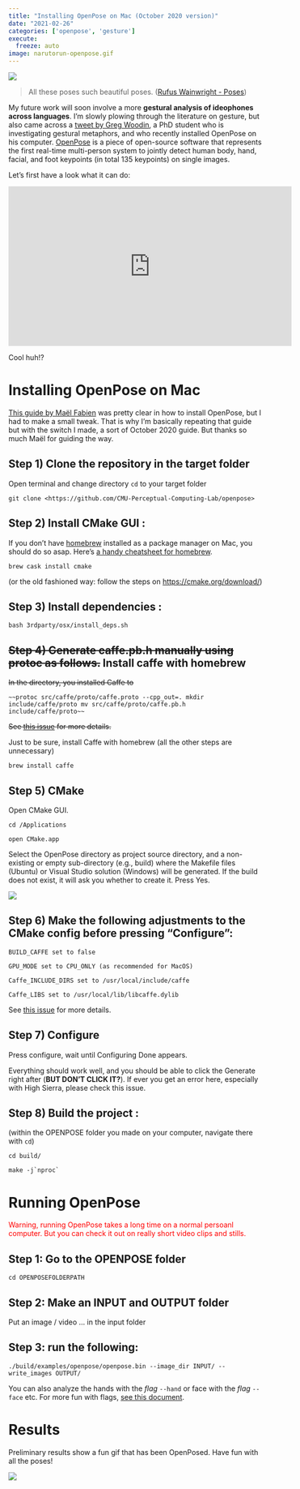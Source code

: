 ```yaml
---
title: "Installing OpenPose on Mac (October 2020 version)"
date: "2021-02-26"
categories: ['openpose', 'gesture']
execute:
  freeze: auto
image: narutorun-openpose.gif
---
```


![](narutorun-openpose.gif)




> All these poses such beautiful poses. ([Rufus Wainwright - Poses](https://youtu.be/T4ChJ0_wGxY))

My future work will soon involve a more **gestural analysis of ideophones across languages**. I'm slowly plowing through the literature on gesture, but also came across a [tweet by Greg Woodin](https://twitter.com/greg_woodin/status/1316421726948020226?s=20), a PhD student who is investigating gestural metaphors, and who recently installed OpenPose on his computer. [OpenPose](https://github.com/CMU-Perceptual-Computing-Lab/openpose) is a piece of open-source software that represents the first real-time multi-person system to jointly detect human body, hand, facial, and foot keypoints (in total 135 keypoints) on single images.

Let's first have a look what it can do:

<iframe width="560" height="315" src="https://www.youtube.com/embed/pW6nZXeWlGM" frameborder="0" allow="accelerometer; autoplay; clipboard-write; encrypted-media; gyroscope; picture-in-picture" allowfullscreen>

</iframe>

Cool huh!?

# Installing OpenPose on Mac

[This guide by Maël Fabien](https://maelfabien.github.io/tutorials/open-pose/#run-openpose) was pretty clear in how to install OpenPose, but I had to make a small tweak. That is why I'm basically repeating that guide but with the switch I made, a sort of October 2020 guide. But thanks so much Maël for guiding the way.

## Step 1) Clone the repository in the target folder

Open terminal and change directory `cd` to your target folder

`git clone <https://github.com/CMU-Perceptual-Computing-Lab/openpose>`

## Step 2) Install CMake GUI :

If you don't have [homebrew](https://brew.sh/) installed as a package manager on Mac, you should do so asap. Here's [a handy cheatsheet for homebrew](https://devhints.io/homebrew).

`brew cask install cmake`

(or the old fashioned way: follow the steps on <https://cmake.org/download/>)

## Step 3) Install dependencies :

`bash 3rdparty/osx/install_deps.sh`

## ~~Step 4) Generate caffe.pb.h manually using protoc as follows.~~ Install caffe with homebrew

~~In the directory, you installed Caffe to~~

    ~~protoc src/caffe/proto/caffe.proto --cpp_out=. mkdir include/caffe/proto mv src/caffe/proto/caffe.pb.h include/caffe/proto~~

~~See [this issue](https://github.com/BVLC/caffe/issues/1761) for more details.~~

Just to be sure, install Caffe with homebrew (all the other steps are unnecessary)

    brew install caffe

## Step 5) CMake

Open CMake GUI.

    cd /Applications

    open CMake.app

Select the OpenPose directory as project source directory, and a non-existing or empty sub-directory (e.g., build) where the Makefile files (Ubuntu) or Visual Studio solution (Windows) will be generated. If the build does not exist, it will ask you whether to create it. Press Yes.

![](/post/2020-10-21-installing-openpose-on-mac-october-2020-version_files/cmake.jpg)

## Step 6) Make the following adjustments to the CMake config before pressing "Configure":

    BUILD_CAFFE set to false

    GPU_MODE set to CPU_ONLY (as recommended for MacOS)

    Caffe_INCLUDE_DIRS set to /usr/local/include/caffe

    Caffe_LIBS set to /usr/local/lib/libcaffe.dylib

See [this issue](https://github.com/CMU-Perceptual-Computing-Lab/openpose/issues/677) for more details.

## Step 7) Configure

Press configure, wait until Configuring Done appears.

Everything should work well, and you should be able to click the Generate right after (**BUT DON'T CLICK IT?**). If ever you get an error here, especially with High Sierra, please check this issue.

## Step 8) Build the project :

(within the OPENPOSE folder you made on your computer, navigate there with `cd`)

    cd build/

    make -j`nproc`

# Running OpenPose

[Warning, running OpenPose takes a long time on a normal persoanl computer. But you can check it out on really short video clips and stills.]{style="color: red;"}

## Step 1: Go to the OPENPOSE folder

    cd OPENPOSEFOLDERPATH

## Step 2: Make an INPUT and OUTPUT folder

Put an image / video ... in the input folder

## Step 3: run the following:

    ./build/examples/openpose/openpose.bin --image_dir INPUT/ --write_images OUTPUT/

You can also analyze the hands with the *flag* `--hand` or face with the *flag* `--face` etc. For more fun with flags, [see this document](https://github.com/CMU-Perceptual-Computing-Lab/openpose/blob/master/doc/demo_overview.md).

# Results

Preliminary results show a fun gif that has been OpenPosed. Have fun with all the poses!

![](narutorun-openpose.gif)


